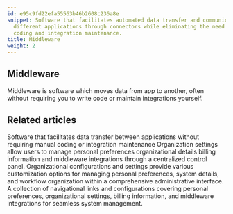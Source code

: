 ```yaml
---
id: e95c9fd22efa55563b46b2608c236a8e
snippet: Software that facilitates automated data transfer and communication between
  different applications through connectors while eliminating the need for manual
  coding and integration maintenance.
title: Middleware
weight: 2
---
```


## Middleware

Middleware is software which moves data from app to another, often without requiring you to write code or maintain integrations yourself.



<PageTree />


## Related articles
<CardGrid>
<LinkTitleCard header="<b>Integrations > Middleware</b>" href="/products/pro/integrations/middleware/" > Software that facilitates data transfer between applications without requiring manual coding or integration maintenance </LinkTitleCard>
<LinkTitleCard header="<b>Settings > Organization settings</b>" href="/products/pro/settings/org-settings/" > Organization settings allow users to manage personal preferences organizational details billing information and middleware integrations through a centralized control panel. </LinkTitleCard>
<LinkTitleCard header="<b>Settings > Organization settings</b>" href="/products/pro/settings/org-settings/" > Organizational configurations and settings provide various customization options for managing personal preferences, system details, and workflow organization within a comprehensive administrative interface. </LinkTitleCard>
<LinkTitleCard header="<b>Settings > Personal settings</b>" href="/products/pro/settings/personal-settings/" > A collection of navigational links and configurations covering personal preferences, organizational settings, billing information, and middleware integrations for seamless system management. </LinkTitleCard>
</CardGrid>